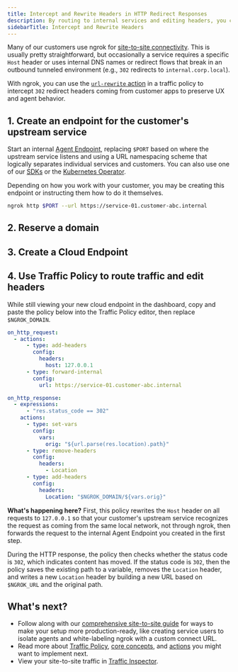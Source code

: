 ```yaml
---
title: Intercept and Rewrite Headers in HTTP Redirect Responses
description: By routing to internal services and editing headers, you can manipulate traffic in ways that allow you to seamlessly access customer networks and upstream services despite their network topology.
sidebarTitle: Intercept and Rewrite Headers
---
```



Many of our customers use ngrok for [site-to-site connectivity](/guides/site-to-site-connectivity/).
This is usually pretty straightforward, but occasionally a service requires a specific `Host` header or uses internal DNS names or redirect flows that break in an outbound tunneled environment (e.g., `302` redirects to `internal.corp.local`).

With ngrok, you can use the [`url-rewrite` action](/traffic-policy/actions/url-rewrite) in a traffic policy to intercept `302` redirect headers coming from customer apps to preserve UX and agent behavior.

## 1. Create an endpoint for the customer's upstream service

Start an internal [Agent Endpoint](/universal-gateway/agent-endpoints/), replacing `$PORT` based on where the upstream service listens and using a URL namespacing scheme that logically separates individual services and customers.
You can also use one of our [SDKs](/agent-sdks) or the [Kubernetes Operator](/k8s).

Depending on how you work with your customer, you may be creating this endpoint or instructing them how to do it themselves.

```bash
ngrok http $PORT --url https://service-01.customer-abc.internal
```

## 2. Reserve a domain

<ReserveDomain domain="https://service-01.customer-abc.ngrok.app" />

## 3. Create a Cloud Endpoint

<CloudEndpoint />

## 4. Use Traffic Policy to route traffic and edit headers

While still viewing your new cloud endpoint in the dashboard, copy and paste the policy below into the Traffic Policy editor, then replace `$NGROK_DOMAIN`.

```yaml
on_http_request:
  - actions:
      - type: add-headers
        config:
          headers:
            host: 127.0.0.1
      - type: forward-internal
        config:
          url: https://service-01.customer-abc.internal

on_http_response:
  - expressions:
      - "res.status_code == 302"
    actions:
      - type: set-vars
        config:
          vars:
            orig: "${url.parse(res.location).path}"
      - type: remove-headers
        config:
          headers:
            - Location
      - type: add-headers
        config:
          headers:
            Location: "$NGROK_DOMAIN/${vars.orig}"
```

**What's happening here?** First, this policy rewrites the `Host` header on all requests to `127.0.0.1` so that your customer's upstream service recognizes the request as coming from the same local network, not through ngrok, then forwards the request to the internal Agent Endpoint you created in the first step.

During the HTTP response, the policy then checks whether the status code is `302`, which indicates content has moved.
If the status code is `302`, then the policy saves the existing path to a variable, removes the `Location` header, and writes a new `Location` header by building a new URL based on `$NGROK_URL` and the original path.

## What's next?

- Follow along with our [comprehensive site-to-site guide](/guides/site-to-site-connectivity/) for ways to make your setup more production-ready, like creating service users to isolate agents and white-labeling ngrok with a custom connect URL.
- Read more about [Traffic Policy](/traffic-policy), [core concepts](/traffic-policy/concepts), and [actions](/traffic-policy/actions) you might want to implement next.
- View your site-to-site traffic in [Traffic Inspector](https://dashboard.ngrok.com/traffic-inspector).
